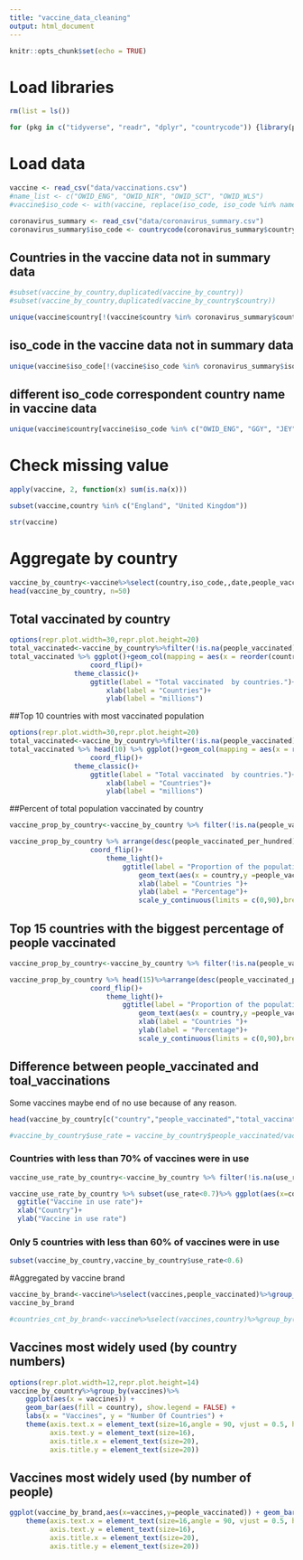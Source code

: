 ```yaml
---
title: "vaccine_data_cleaning"
output: html_document
---
```


```r
knitr::opts_chunk$set(echo = TRUE)
```

# Load libraries

```r
rm(list = ls())

for (pkg in c("tidyverse", "readr", "dplyr", "countrycode")) {library(pkg, character.only = TRUE)}
```
# Load data

```r
vaccine <- read_csv("data/vaccinations.csv")
#name_list <- c("OWID_ENG", "OWID_NIR", "OWID_SCT", "OWID_WLS")
#vaccine$iso_code <- with(vaccine, replace(iso_code, iso_code %in% name_list, "GBR"))
```
```r
coronavirus_summary <- read_csv("data/coronavirus_summary.csv")
coronavirus_summary$iso_code <- countrycode(coronavirus_summary$country, 'country.name','iso3c')
```
## Countries in the vaccine data not in summary data

```r
#subset(vaccine_by_country,duplicated(vaccine_by_country))
#subset(vaccine_by_country,duplicated(vaccine_by_country$country))
```


```r
unique(vaccine$country[!(vaccine$country %in% coronavirus_summary$country)])
```

## iso_code in the vaccine data not in summary data

```r
unique(vaccine$iso_code[!(vaccine$iso_code %in% coronavirus_summary$iso_code)])
```

## different iso_code correspondent country name in vaccine data

```r
unique(vaccine$country[vaccine$iso_code %in% c("OWID_ENG", "GGY", "JEY", "OWID_CYN", "OWID_NIR", "SHN", "OWID_SCT","OWID_WLS")])
```

# Check missing value

```r
apply(vaccine, 2, function(x) sum(is.na(x)))

```
```r
subset(vaccine,country %in% c("England", "United Kingdom"))
```


```r
str(vaccine)
```


# Aggregate by country

```r
vaccine_by_country<-vaccine%>%select(country,iso_code,,date,people_vaccinated,total_vaccinations,total_vaccinations_per_hundred,people_vaccinated_per_hundred,vaccines)%>%group_by(country)%>%filter(!is.na(total_vaccinations))%>%filter(total_vaccinations==max(total_vaccinations)) %>% slice(which.max(as.Date(date)))
head(vaccine_by_country, n=50)
```
## Total vaccinated by country

```r
options(repr.plot.width=30,repr.plot.height=20)
total_vaccinated<-vaccine_by_country%>%filter(!is.na(people_vaccinated)) %>% select(country,people_vaccinated)%>% arrange(desc(people_vaccinated))
total_vaccinated %>% ggplot()+geom_col(mapping = aes(x = reorder(country,people_vaccinated),y =people_vaccinated/10000000, fill=country), show.legend = FALSE)+
                    coord_flip()+
                theme_classic()+
                    ggtitle(label = "Total vaccinated  by countries.")+
                        xlab(label = "Countries")+
                        ylab(label = "millions")
```
##Top 10 countries with most vaccinated population

```r
options(repr.plot.width=30,repr.plot.height=20)
total_vaccinated<-vaccine_by_country%>%filter(!is.na(people_vaccinated)) %>% select(country,people_vaccinated)%>% arrange(desc(people_vaccinated))
total_vaccinated %>% head(10) %>% ggplot()+geom_col(mapping = aes(x = reorder(country,people_vaccinated),y =people_vaccinated/10000000, fill=country), show.legend = FALSE)+
                    coord_flip()+
                theme_classic()+
                    ggtitle(label = "Total vaccinated  by countries.")+
                        xlab(label = "Countries")+
                        ylab(label = "millions")
```
##Percent of total population vaccinated by country


```r
vaccine_prop_by_country<-vaccine_by_country %>% filter(!is.na(people_vaccinated_per_hundred)) %>% select(country,people_vaccinated_per_hundred) %>% arrange(desc(people_vaccinated_per_hundred))

vaccine_prop_by_country %>% arrange(desc(people_vaccinated_per_hundred)) %>%  ggplot()+geom_col(mapping = aes(x= reorder(country,people_vaccinated_per_hundred),y = people_vaccinated_per_hundred),fill="green")+
                    coord_flip()+
                        theme_light()+
                            ggtitle(label = "Proportion of the population vaccinated.")+
                                geom_text(aes(x = country,y =people_vaccinated_per_hundred,label=people_vaccinated_per_hundred ),hjust=-0.5)+
                                xlab(label = "Countries ")+
                                ylab(label = "Percentage")+
                                scale_y_continuous(limits = c(0,90),breaks = c(0,20,40))
```
## Top 15 countries with the biggest percentage of people vaccinated

```r
vaccine_prop_by_country<-vaccine_by_country %>% filter(!is.na(people_vaccinated_per_hundred)) %>% select(country,people_vaccinated_per_hundred) %>% arrange(desc(people_vaccinated_per_hundred))

vaccine_prop_by_country %>% head(15)%>%arrange(desc(people_vaccinated_per_hundred)) %>%  ggplot()+geom_col(mapping = aes(x= reorder(country,people_vaccinated_per_hundred),y = people_vaccinated_per_hundred),fill="green")+
                    coord_flip()+
                        theme_light()+
                            ggtitle(label = "Proportion of the population vaccinated.")+
                                geom_text(aes(x = country,y =people_vaccinated_per_hundred,label=people_vaccinated_per_hundred ),hjust=-0.5)+
                                xlab(label = "Countries ")+
                                ylab(label = "Percentage")+
                                scale_y_continuous(limits = c(0,90),breaks = c(0,20,40))
```
## Difference between people_vaccinated and toal_vaccinations

Some vaccines maybe end of no use because of any reason.

```r
head(vaccine_by_country[c("country","people_vaccinated","total_vaccinations")],20)
```

```r
#vaccine_by_country$use_rate = vaccine_by_country$people_vaccinated/vaccine_by_country$total_vaccinations
```

### Countries with less than 70% of vaccines were in use

```r
vaccine_use_rate_by_country<-vaccine_by_country %>% filter(!is.na(use_rate)) %>% select(country,use_rate) %>% arrange(desc(use_rate))

vaccine_use_rate_by_country %>% subset(use_rate<0.7)%>% ggplot(aes(x=country,y=use_rate))+geom_bar(stat="identity", position=position_dodge(),fill= "#00AFBB")+theme_bw()+theme(axis.text.x = element_text(angle = 90, vjust = 0.5, hjust=1))+
  ggtitle("Vaccine in use rate")+
  xlab("Country")+ 
  ylab("Vaccine in use rate")
```
### Only 5 countries with less than 60% of vaccines were in use

```r
subset(vaccine_by_country,vaccine_by_country$use_rate<0.6)
```

#Aggregated by vaccine brand


```r
vaccine_by_brand<-vaccine%>%select(vaccines,people_vaccinated)%>%group_by(vaccines)%>%filter(!is.na(people_vaccinated))%>%filter(people_vaccinated==max(people_vaccinated)) 
vaccine_by_brand
```
```r
#countries_cnt_by_brand<-vaccine%>%select(vaccines,country)%>%group_by(vaccines)%>%tally()
```

## Vaccines most widely used (by country numbers)

```r
options(repr.plot.width=12,repr.plot.height=14)
vaccine_by_country%>%group_by(vaccines)%>%
    ggplot(aes(x = vaccines)) +
    geom_bar(aes(fill = country), show.legend = FALSE) +
    labs(x = "Vaccines", y = "Number Of Countries") +
    theme(axis.text.x = element_text(size=16,angle = 90, vjust = 0.5, hjust=1),
          axis.text.y = element_text(size=16),
          axis.title.x = element_text(size=20),
          axis.title.y = element_text(size=20))
```

## Vaccines most widely used (by number of people)

```r
ggplot(vaccine_by_brand,aes(x=vaccines,y=people_vaccinated)) + geom_bar(stat='identity',fill="blue", width=.5)+labs(x = "Vaccines", y = "Total number of people vaccinated") + theme_classic()+
    theme(axis.text.x = element_text(size=16,angle = 90, vjust = 0.5, hjust=1),
          axis.text.y = element_text(size=16),
          axis.title.x = element_text(size=20),
          axis.title.y = element_text(size=20))
```



